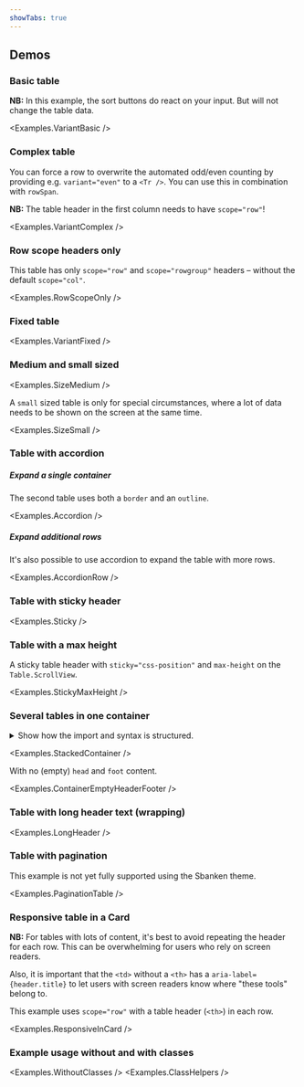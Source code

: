 ```yaml
---
showTabs: true
---
```



## Demos

### Basic table

**NB:** In this example, the sort buttons do react on your input. But will not change the table data.

<Examples.VariantBasic />

### Complex table

You can force a row to overwrite the automated odd/even counting by providing e.g. `variant="even"` to a `<Tr />`. You can use this in combination with `rowSpan`.

**NB:** The table header in the first column needs to have `scope="row"`!

<Examples.VariantComplex />

### Row scope headers only

This table has only `scope="row"` and `scope="rowgroup"` headers – without the default `scope="col"`.

<Examples.RowScopeOnly />

### Fixed table

<Examples.VariantFixed />

### Medium and small sized

<Examples.SizeMedium />

A `small` sized table is only for special circumstances, where a lot of data needs to be shown on the screen at the same time.

<Examples.SizeSmall />

### Table with accordion

##### Expand a single container

The second table uses both a `border` and an `outline`.

<Examples.Accordion />

##### Expand additional rows

It's also possible to use accordion to expand the table with more rows.

<Examples.AccordionRow />

### Table with sticky header

<Examples.Sticky />

### Table with a max height

A sticky table header with `sticky="css-position"` and `max-height` on the `Table.ScrollView`.

<Examples.StickyMaxHeight />

### Several tables in one container

<details>
  <summary className="dnb-p">
    Show how the import and syntax is structured.
  </summary>
  <Examples.InOneContainer />
</details>

<Examples.StackedContainer />

With no (empty) `head` and `foot` content.

<Examples.ContainerEmptyHeaderFooter />

### Table with long header text (wrapping)

<Examples.LongHeader />

### Table with pagination

<VisibilityByTheme visible="sbanken">
  This example is not yet fully supported using the Sbanken theme.
</VisibilityByTheme>

<Examples.PaginationTable />

### Responsive table in a Card

**NB:** For tables with lots of content, it's best to avoid repeating the header for each row. This can be overwhelming for users who rely on screen readers.

Also, it is important that the `<td>` without a `<th>` has a `aria-label={header.title}` to let users with screen readers know where "these tools" belong to.

This example uses `scope="row"` with a table header (`<th>`) in each row.

<Examples.ResponsiveInCard />

### Example usage without and with classes

<Examples.WithoutClasses />
<Examples.ClassHelpers />

<VisibleWhenVisualTest>
  <Examples.VariantCombinations />
</VisibleWhenVisualTest>
